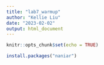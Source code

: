 ```yaml
---
title: "lab7_warmup"
author: "Kellie Liu"
date: "2023-02-02"
output: html_document
---
```


```r
knitr::opts_chunk$set(echo = TRUE)
```
```r
install.packages("naniar")
```

